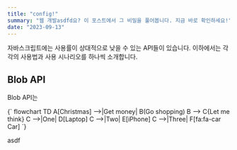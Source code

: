 ```yaml
---
title: "config!"
summary: "웹 개발asdfd요? 이 포스트에서 그 비밀을 풀어봅니다. 지금 바로 확인하세요!"
date: "2023-09-13"
---
```



자바스크립트에는 사용률이 상대적으로 낮을 수 있는 API들이 있습니다. 이하에서는 각각의 사용법과 사용 시나리오를 하나씩 소개합니다.

## Blob API
Blob API는 

<MermaidChart>
{`
flowchart TD
    A[Christmas] -->|Get money| B(Go shopping)
    B --> C{Let me think}
    C -->|One| D[Laptop]
    C -->|Two| E[iPhone]
    C -->|Three| F[fa:fa-car Car]
`}
</MermaidChart>

asdf